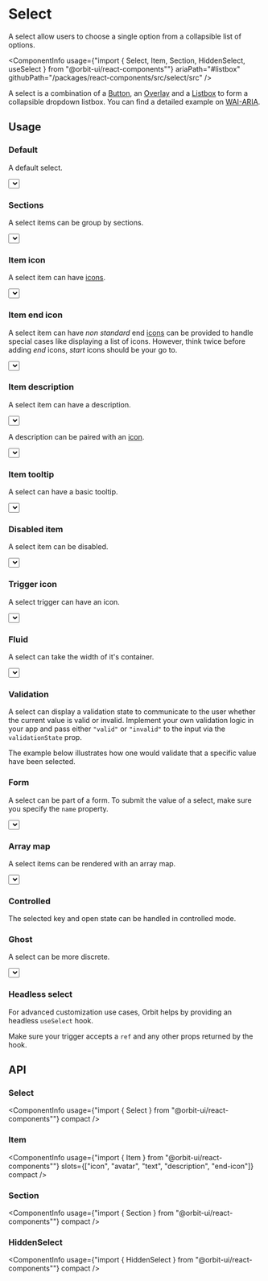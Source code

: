 
<Meta
    title="Components/Select"
    id="select"
/>

# Select

<Tagline>A select allow users to choose a single option from a collapsible list of options.</Tagline>

<ComponentInfo
    usage={"import { Select, Item, Section, HiddenSelect, useSelect } from \"@orbit-ui/react-components\""}
    ariaPath="#listbox"
    githubPath="/packages/react-components/src/select/src"
/>

A select is a combination of a [Button](?path=/docs/button--default-story), an [Overlay](?path=/docs/overlay--default-story) and a [Listbox](?path=/docs/listbox--default-story) to form a collapsible dropdown listbox. You can find a detailed example on [WAI-ARIA](https://www.w3.org/TR/wai-aria-practices-1.1/examples/listbox/listbox-collapsible.html).

## Usage

### Default

A default select.

<Preview>
    <Story name="default">
        <Select placeholder="Planets" aria-label="Planets">
            <Item key="earth">Earth</Item>
            <Item key="jupiter">Jupiter</Item>
            <Item key="mars">Mars</Item>
            <Item key="mercury">Mercury</Item>
            <Item key="neptune">Neptune</Item>
            <Item key="saturn">Saturn</Item>
            <Item key="uranus">Uranus</Item>
        </Select>
    </Story>
</Preview>

### Sections

A select items can be group by sections.

<Preview>
    <Story name="sections">
        <Select placeholder="Planets" aria-label="Planets">
            <Section title="Visited">
                <Item key="earth">Earth</Item>
                <Item key="mars">Mars</Item>
                <Item key="saturn">Saturn</Item>
            </Section>
            <Section title="Not Visited">
                <Item key="jupiter">Jupiter</Item>
                <Item key="mercury">Mercury</Item>
                <Item key="neptune">Neptune</Item>
                <Item key="uranus">Uranus</Item>
            </Section>
        </Select>
    </Story>
</Preview>

### Item icon

A select item can have [icons](?path=/docs/icon-gallery--page).

<Preview>
    <Story name="item icon">
        <Select placeholder="Planets" aria-label="Planets">
            <Item key="earth">
                <NotificationIcon />
                <Text>Earth</Text>
            </Item>
            <Item key="jupiter">
                <HelpIcon />
                <Text>Jupiter</Text>
            </Item>
            <Item key="mars">
                <LightbulbIcon />
                <Text>Mars</Text>
            </Item>
        </Select>
    </Story>
</Preview>

### Item end icon

A select item can have *non standard* end [icons](?path=/docs/icon-gallery--page) can be provided to handle special cases like displaying a list of icons. However, think twice before adding *end* icons, *start* icons should be your go to.

<Preview>
    <Story name="item end icon">
        <Select placeholder="Planets" aria-label="Planets">
            <Item key="earth">
                <Text>Earth</Text>
                <IconList slot="end-icon">
                    <NotificationIcon />
                    <HelpIcon />
                    <LightbulbIcon />
                </IconList>
            </Item>
            <Item key="jupiter">
                <Text>Jupiter</Text>
                <HelpIcon slot="end-icon" />
            </Item>
            <Item key="mars">
                <Text>Mars</Text>
                <IconList slot="end-icon">
                    <NotificationIcon />
                    <HelpIcon />
                    <LightbulbIcon />
                </IconList>
            </Item>
        </Select>
    </Story>
</Preview>

### Item description

A select item can have a description.

<Preview>
    <Story name="item description">
        <Select placeholder="Planets" aria-label="Planets">
            <Item key="earth">
                <Text>Earth</Text>
                <Text slot="description">Home sweet home!</Text>
            </Item>
            <Item key="jupiter">
                <Text>Jupiter</Text>
                <Text slot="description">The fourth-brightest object in the sky</Text>
            </Item>
            <Item key="mars">
                <Text>Mars</Text>
                <Text slot="description">See you in 2026</Text>
            </Item>
        </Select>
    </Story>
</Preview>

A description can be paired with an [icon](?path=/docs/icon-gallery--page).

<Preview>
    <Story name="item description + icon">
        <Select placeholder="Planets" aria-label="Planets">
            <Item key="earth">
                <NotificationIcon />
                <Text>Earth</Text>
                <Text slot="description">Home sweet home!</Text>
            </Item>
            <Item key="jupiter">
                <HelpIcon />
                <Text>Jupiter</Text>
                <Text slot="description">The fourth-brightest object in the sky</Text>
            </Item>
            <Item key="mars">
                <LightbulbIcon />
                <Text>Mars</Text>
                <Text slot="description">See you in 2026</Text>
            </Item>
        </Select>
    </Story>
</Preview>

### Item tooltip

A select can have a basic tooltip.

<Preview>
    <Story name="item tooltip">
        <Select placeholder="Planets" aria-label="Planets">
            <TooltipTrigger>
                <Item key="earth">Earth</Item>
                <Tooltip>Home sweet home!</Tooltip>
            </TooltipTrigger>
            <TooltipTrigger>
                <Item key="jupiter">Jupiter</Item>
                <Tooltip>The fourth-brightest object in the sky</Tooltip>
            </TooltipTrigger>
            <TooltipTrigger>
                <Item key="mars">Mars</Item>
                <Tooltip>See you in 2026</Tooltip>
            </TooltipTrigger>
        </Select>
    </Story>
</Preview>

### Disabled item

A select item can be disabled.

<Preview>
    <Story name="disabled item">
        <Select placeholder="Planets" aria-label="Planets">
            <Item disabled key="earth">Earth</Item>
            <Item key="jupiter">Jupiter</Item>
            <Item key="mars">Mars</Item>
            <Item disabled key="mercury">Mercury</Item>
            <Item key="neptune">Neptune</Item>
            <Item key="saturn">Saturn</Item>
            <Item key="uranus">Uranus</Item>
        </Select>
    </Story>
</Preview>

### Trigger icon

A select trigger can have an icon.

<Preview>
    <Story name="trigger icon">
        <Select icon={<MagnifierIcon />} placeholder="Planets" aria-label="Planets">
            <Item key="earth">Earth</Item>
            <Item key="jupiter">Jupiter</Item>
            <Item key="mars">Mars</Item>
            <Item key="mercury">Mercury</Item>
            <Item key="neptune">Neptune</Item>
            <Item key="saturn">Saturn</Item>
            <Item key="uranus">Uranus</Item>
        </Select>
    </Story>
</Preview>

### Fluid

A select can take the width of it's container.

<Preview>
    <Story name="fluid">
        <Select fluid placeholder="Planets" aria-label="Planets">
            <Item key="earth">Earth</Item>
            <Item key="jupiter">Jupiter</Item>
            <Item key="mars">Mars</Item>
            <Item key="mercury">Mercury</Item>
            <Item key="neptune">Neptune</Item>
            <Item key="saturn">Saturn</Item>
            <Item key="uranus">Uranus</Item>
        </Select>
    </Story>
</Preview>

### Validation

A select can display a validation state to communicate to the user whether the current value is valid or invalid. Implement your own validation logic in your app and pass either `"valid"` or `"invalid"` to the input via the `validationState` prop.

The example below illustrates how one would validate that a specific value have been selected.

<Preview filePath="/select/docs/SelectedValueValidation" />

### Form

A select can be part of a form. To submit the value of a select, make sure you specify the `name` property.

<Preview>
    <Story name="form">
        <form>
            <Select name="planet" placeholder="Planets" aria-label="Planets">
                <Item key="earth">Earth</Item>
                <Item key="jupiter">Jupiter</Item>
                <Item key="mars">Mars</Item>
                <Item key="mercury">Mercury</Item>
                <Item key="neptune">Neptune</Item>
                <Item key="saturn">Saturn</Item>
                <Item key="uranus">Uranus</Item>
            </Select>
        </form>
    </Story>
</Preview>

### Array map

A select items can be rendered with an array map.

<Preview>
    <Story name="array map">
        <Select placeholder="Planets" aria-label="Planets">
            {["Earth", "Jupiter", "Mars", "Mercury", "Neptune", "Saturn", "Uranus"].map(x => (
                <Item key={x.toLowerCase()}>{x}</Item>
            ))}
        </Select>
    </Story>
</Preview>

### Controlled

The selected key and open state can be handled in controlled mode.

<Preview filePath="/select/docs/ControlledSelect" />

### Ghost

A select can be more discrete.

<Preview>
    <Story name="ghost">
        <Select variant="ghost" placeholder="Planets" aria-label="Planets">
            <Item key="earth">Earth</Item>
            <Item key="jupiter">Jupiter</Item>
            <Item key="mars">Mars</Item>
            <Item key="mercury">Mercury</Item>
            <Item key="neptune">Neptune</Item>
            <Item key="saturn">Saturn</Item>
            <Item key="uranus">Uranus</Item>
        </Select>
    </Story>
</Preview>

### Headless select

For advanced customization use cases, Orbit helps by providing an headless `useSelect` hook.

Make sure your trigger accepts a `ref` and any other props returned by the hook.

<Preview filePath="/select/docs/CustomSelect" />

## API

### Select

<ComponentInfo
    usage={"import { Select } from \"@orbit-ui/react-components\""}
    compact
/>

<ArgsTable of={InnerSelect} />

### Item

<ComponentInfo
    usage={"import { Item } from \"@orbit-ui/react-components\""}
    slots={["icon", "avatar", "text", "description", "end-icon"]}
    compact
/>

<ArgsTable of={InnerItem} />

### Section

<ComponentInfo
    usage={"import { Section } from \"@orbit-ui/react-components\""}
    compact
/>

<ArgsTable of={InnerSection} />

### HiddenSelect

<ComponentInfo
    usage={"import { HiddenSelect } from \"@orbit-ui/react-components\""}
    compact
/>

<ArgsTable of={HiddenSelect} />


